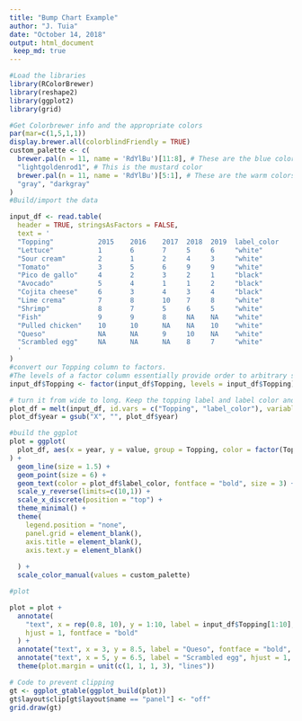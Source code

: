 ---
title: "Bump Chart Example"
author: "J. Tuia"
date: "October 14, 2018"
output: html_document
 keep_md: true
---


```{r }
#Load the libraries
library(RColorBrewer)
library(reshape2)
library(ggplot2)
library(grid)

#Get Colorbrewer info and the appropriate colors
par(mar=c(1,5,1,1))
display.brewer.all(colorblindFriendly = TRUE)
custom_palette <- c(
  brewer.pal(n = 11, name = 'RdYlBu')[11:8], # These are the blue colors
  "lightgoldenrod1", # This is the mustard color
  brewer.pal(n = 11, name = 'RdYlBu')[5:1], # These are the warm colors
  "gray", "darkgray"
)
#Build/import the data

input_df <- read.table(
  header = TRUE, stringsAsFactors = FALSE,
  text = '
  "Topping"           2015    2016    2017  2018  2019  label_color
  "Lettuce"           1       6       7     5     6     "white"
  "Sour cream"        2       1       2     4     3     "white"
  "Tomato"            3       5       6     9     9     "white"
  "Pico de gallo"     4       2       3     2     1     "black"
  "Avocado"           5       4       1     1     2     "black"
  "Cojita cheese"     6       3       4     3     4     "black"
  "Lime crema"        7       8       10    7     8     "white"
  "Shrimp"            8       7       5     6     5     "white"
  "Fish"              9       9       8     NA    NA    "white"
  "Pulled chicken"    10      10      NA    NA    10    "white"
  "Queso"             NA      NA      9     10    NA    "white"
  "Scrambled egg"     NA      NA      NA    8     7     "white"
  '
)
#convert our Topping column to factors. 
#The levels of a factor column essentially provide order to arbitrary string values. 
input_df$Topping <- factor(input_df$Topping, levels = input_df$Topping)

# turn it from wide to long. Keep the topping label and label color and pivot on year for each value
plot_df = melt(input_df, id.vars = c("Topping", "label_color"), variable.name = "year")
plot_df$year = gsub("X", "", plot_df$year)

#build the ggplot
plot = ggplot(
  plot_df, aes(x = year, y = value, group = Topping, color = factor(Topping), label = value)
) +
  geom_line(size = 1.5) +
  geom_point(size = 6) +
  geom_text(color = plot_df$label_color, fontface = "bold", size = 3) +
  scale_y_reverse(limits=c(10,1)) +
  scale_x_discrete(position = "top") +
  theme_minimal() +
  theme(
    legend.position = "none",
    panel.grid = element_blank(),
    axis.title = element_blank(),
    axis.text.y = element_blank()
    
  ) + 
  scale_color_manual(values = custom_palette)

#plot

plot = plot +
  annotate(
    "text", x = rep(0.8, 10), y = 1:10, label = input_df$Topping[1:10], color = custom_palette[1:10], 
    hjust = 1, fontface = "bold"
  ) +
  annotate("text", x = 3, y = 8.5, label = "Queso", fontface = "bold", color = "darkgray") +
  annotate("text", x = 5, y = 6.5, label = "Scrambled egg", hjust = 1, fontface = "bold", color = "darkgray") +
  theme(plot.margin = unit(c(1, 1, 1, 3), "lines"))

# Code to prevent clipping
gt <- ggplot_gtable(ggplot_build(plot))
gt$layout$clip[gt$layout$name == "panel"] <- "off"
grid.draw(gt)


```


